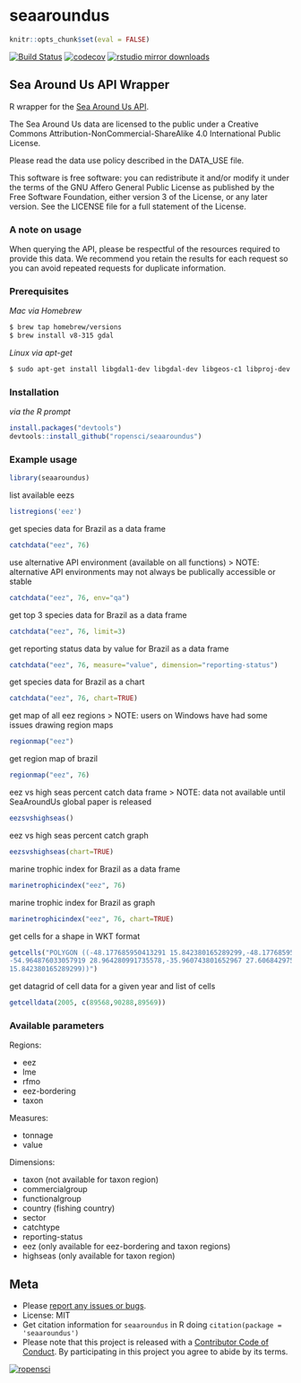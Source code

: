 seaaroundus
===========

```r
knitr::opts_chunk$set(eval = FALSE)
```

[![Build Status](https://api.travis-ci.org/ropensci/seaaroundus.svg?branch=master)](https://travis-ci.org/ropensci/seaaroundus)
[![codecov](https://codecov.io/gh/ropensci/seaaroundus/branch/master/graph/badge.svg)](https://codecov.io/gh/ropensci/seaaroundus)
[![rstudio mirror downloads](https://cranlogs.r-pkg.org/badges/seaaroundus)](https://github.com/metacran/cranlogs.app)


## Sea Around Us API Wrapper

R wrapper for the [Sea Around Us API](https://github.com/SeaAroundUs/sau-web-mt).

The Sea Around Us data are licensed to the public under a Creative Commons Attribution-NonCommercial-ShareAlike
    4.0 International Public License.

Please read the data use policy described in the DATA_USE file.

This software is free software:  you can redistribute it and/or modify
    it under the terms of the GNU Affero General Public License as published by
    the Free Software Foundation, either version 3 of the License, or
    any later version.  See the LICENSE file for a full statement of the License.

### A note on usage

When querying the API, please be respectful of the resources required to provide this data. We recommend you retain the results for each request so you can avoid repeated requests for duplicate information.


### Prerequisites

*Mac via Homebrew*
```bash
$ brew tap homebrew/versions
$ brew install v8-315 gdal
```

*Linux via apt-get*
```bash
$ sudo apt-get install libgdal1-dev libgdal-dev libgeos-c1 libproj-dev
```


### Installation

*via the R prompt*

```r
install.packages("devtools")
devtools::install_github("ropensci/seaaroundus")
```

### Example usage

```r
library(seaaroundus)
```

list available eezs

```r
listregions('eez')
```

get species data for Brazil as a data frame

```r
catchdata("eez", 76)
```

use alternative API environment (available on all functions)
> NOTE: alternative API environments may not always be publically accessible or stable

```r
catchdata("eez", 76, env="qa")
```

get top 3 species data for Brazil as a data frame

```r
catchdata("eez", 76, limit=3)
```

get reporting status data by value for Brazil as a data frame

```r
catchdata("eez", 76, measure="value", dimension="reporting-status")
```

get species data for Brazil as a chart

```r
catchdata("eez", 76, chart=TRUE)
```

get map of all eez regions
> NOTE: users on Windows have had some issues drawing region maps

```r
regionmap("eez")
```

get region map of brazil

```r
regionmap("eez", 76)
```

eez vs high seas percent catch data frame
> NOTE: data not available until SeaAroundUs global paper is released

```r
eezsvshighseas()
```

eez vs high seas percent catch graph

```r
eezsvshighseas(chart=TRUE)
```

marine trophic index for Brazil as a data frame

```r
marinetrophicindex("eez", 76)
```

marine trophic index for Brazil as graph

```r
marinetrophicindex("eez", 76, chart=TRUE)
```

get cells for a shape in WKT format

```r
getcells("POLYGON ((-48.177685950413291 15.842380165289299,-48.177685950413291 15.842380165289299,
-54.964876033057919 28.964280991735578,-35.960743801652967 27.606842975206646,-48.177685950413291
15.842380165289299))")
```

get datagrid of cell data for a given year and list of cells

```r
getcelldata(2005, c(89568,90288,89569))
```

### Available parameters

Regions:

* eez
* lme
* rfmo
* eez-bordering
* taxon

Measures:

* tonnage
* value

Dimensions:

* taxon (not available for taxon region)
* commercialgroup
* functionalgroup
* country (fishing country)
* sector
* catchtype
* reporting-status
* eez (only available for eez-bordering and taxon regions)
* highseas (only available for taxon region)


## Meta

* Please [report any issues or bugs](https://github.com/ropensci/seaaroundus/issues).
* License: MIT
* Get citation information for `seaaroundus` in R doing `citation(package = 'seaaroundus')`
* Please note that this project is released with a [Contributor Code of Conduct](CONDUCT.md). By participating in this project you agree to abide by its terms.

[![ropensci](https://ropensci.org/public_images/github_footer.png)](https://ropensci.org)
